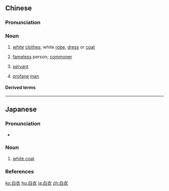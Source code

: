==Chinese==
{{zh-forms}}

===Pronunciation===
{{zh-pron
|m=báiyī
|c=baak6 ji1
|h=pfs=pha̍k-yî
|mn=xm,qz,tw:pe̍h-i/zz:pe̍eh-i
|w=5baq i
|cat=n
}}

===Noun===
{{zh-noun}}

# [[white]] [[cloth]]es; white [[robe]], [[dress]] or [[coat]]
# {{lb|zh|historical}} [[fameless]] person; [[commoner]]
# {{lb|zh|historical}} [[servant]]
# {{lb|zh|Buddhism}} [[profane]] [[man]]

====Derived terms====
{{zh-der|白衣人|白衣公卿|白衣卿相|白衣大士|白衣大食|白衣天使|白衣教練|白衣秀士|白衣蒼狗|白衣觀音|白衣送酒|白衣戰士}}

----

==Japanese==
{{ja-kanjitab|はく|い|yomi=o}}

===Pronunciation===
* {{ja-pron|はくい|y=o|acc=1|acc_ref=NHK}}

===Noun===
{{ja-noun|はくい}}

# [[white coat]]
#: {{ja-usex|お医者さんは白衣を着る。|^お-いしゃ-さん は はくい を きる。|Doctors wear white coats.}}

===References===
<references/>

[[ko:白衣]]
[[hu:白衣]]
[[ja:白衣]]
[[zh:白衣]]